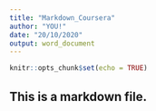 ```yaml
---
title: "Markdown_Coursera"
author: "YOU!"
date: "20/10/2020"
output: word_document
---
```


```r
knitr::opts_chunk$set(echo = TRUE)
```

## This is a markdown file.

